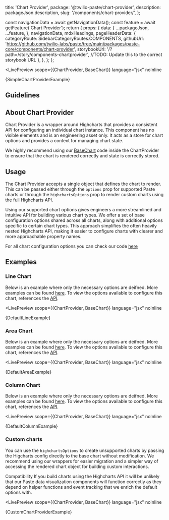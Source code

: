 

  title: 'Chart Provider',
  package: '@twilio-paste/chart-provider',
  description: packageJson.description,
  slug: '/components/chart-provider/',
};


  const navigationData = await getNavigationData();
  const feature = await getFeature('Chart Provider');
  return {
    props: {
      data: {
        ...packageJson,
        ...feature,
      },
      navigationData,
      mdxHeadings,
      pageHeaderData: {
        categoryRoute: SidebarCategoryRoutes.COMPONENTS,
        githubUrl: 'https://github.com/twilio-labs/paste/tree/main/packages/paste-core/components/chart-provider',
        storybookUrl: '/?path=/story/components-chartprovider', //TODO: Update this to the correct storybook URL
      },
    },
  };
};

<LivePreview
  scope={{ChartProvider, BaseChart}}
  language="jsx"
  noInline
>
{SimpleChartProviderExample}
</LivePreview>

## Guidelines

## About Chart Provider

Chart Provider is a wrapper around Highcharts that provides a consistent API for configuring an individual chart instance. This component has no visible elements and is an engineering asset only. It acts as a store for chart options and provides a context for managing chart state.

We highly recommend using our [BaseChart](/foundations/data-visualization/engineering#basechart) code inside the ChartProvider to ensure that the chart is rendered correctly and state is correctly stored.

## Usage

The Chart Provider accepts a single object that defines the chart to render. This can be passed either through the `options` prop for supported Paste charts or through the `highchartsOptions` prop to render custom charts using the full Highcharts API.

Using our supported chart options gives engineers a more streamlined and intuitive API for building various chart types. We offer a set of base configuration options shared across all charts, along with additional options specific to certain chart types. This approach simplifies the often heavily nested Highcharts API, making it easier to configure charts with clearer and more approachable property names.

For all chart configuration options you can check our code [here](https://github.com/twilio-labs/paste/tree/main/packages/paste-libraries/data-visualization/src/types.ts)

## Examples

### Line Chart

Below is an example where only the necessary options are deifned. More examples can be found [here](/foundations/data-visualization/engineering/chart-types#line). To view the options available to configure this chart, references the [API](/components/chart-provider/api#linechartconfig).

<LivePreview
  scope={{ChartProvider, BaseChart}}
  language="jsx"
  noInline
>
{DefaultLineExample}
</LivePreview>

### Area Chart

Below is an example where only the necessary options are deifned. More examples can be found [here](/foundations/data-visualization/engineering/chart-types#area). To view the options available to configure this chart, references the [API](/components/chart-provider/api#areachartconfig).

<LivePreview
  scope={{ChartProvider, BaseChart}}
  language="jsx"
  noInline
>
{DefaultAreaExample}
</LivePreview>

### Column Chart

Below is an example where only the necessary options are deifned. More examples can be found [here](/foundations/data-visualization/engineering/chart-types#column). To view the options available to configure this chart, references the [API](/components/chart-provider/api#columnchartconfig).

<LivePreview
  scope={{ChartProvider, BaseChart}}
language="jsx"
  noInline
>
{DefaultColumnExample}
</LivePreview>

### Custom charts

You can use the `highchartsOptions` to create unsupported charts by passing the Higcharts config directly to the base chart without modification. We recommend using our wrappers for easier migration and a simpler way of accessing the rendered chart object for building custom interactions.

<Box marginBottom="space60">
  <Callout variant="warning">
    <CalloutHeading>Compatibility</CalloutHeading>
    <CalloutText>If you build charts using the Highcharts API it will be unlikely that our Paste data visualization components will function correctly as they depend on helper functions and event tracking that we enrich the default options with.</CalloutText>
  </Callout>
</Box>

<LivePreview
  scope={{ChartProvider, BaseChart}}
  language="jsx"
  noInline
>
{CustomChartProviderExample}
</LivePreview>

